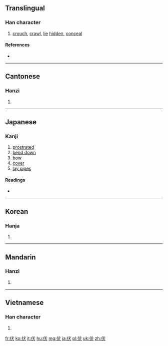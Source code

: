 ==Translingual==
{{stroke order|strokes=6}}
===Han character===
{{Han char|rn=9|rad=人|as=04|sn=6|four=2323<sub>4</sub>|canj=人戈大 (OIK)|ids=⿰[[亻]][[犬]]}}

# [[crouch]], [[crawl]], [[lie]] [[hidden]], [[conceal]]

====References====
* {{Han ref|kx=0095.230|dkj=00438|dj=0202.070|hdz=10119.040|uh=4F0F|ud=20239|bh=A5F1|bd=42481}}

----

==Cantonese==

===Hanzi===
{{yue-hanzi|jyut=[[buk6]], [[fuk6]]|y=buk6, fuk6}}

# {{defn|lang=yue|sort=人04}}

----

==Japanese==

===Kanji===
{{ja-kanji|grade=c|rs=人04}}

# [[prostrated]]
# [[bend down]]
# [[bow]]
# [[cover]]
# [[lay pipes]]

====Readings====
* {{ja-readings|on=[[ふく]] (fuku), [[ふう]] (fū), [[ぶく]] (buku)|kun=[[ふせる]] (fuseru), [[したがう]] (shitagau)|nanori=[[ぶせ]] (buse)}}

----

==Korean==

===Hanja===
{{ko-hanja|hangeul=[[복]], [[부]]|rv=bok, bu|mr=pok, pu|y=pok, pwu, pwuk}}

# {{defn|lang=ko|sort=人04}}

----

==Mandarin==

===Hanzi===
{{cmn-hanzi|pin=[[fú]] ([[fu2]]), [[shěn]] ([[shen3]])|wg=fu<sup>2</sup>, shen<sup>3</sup>}}

# {{defn|lang=cmn|sort=人04}}

----

==Vietnamese==

===Han character===
{{vi-hantu|phục|rs=人04}}

# {{defn|lang=vi|sort=人04}}

[[fr:伏]]
[[ko:伏]]
[[it:伏]]
[[hu:伏]]
[[mg:伏]]
[[ja:伏]]
[[pl:伏]]
[[uk:伏]]
[[zh:伏]]